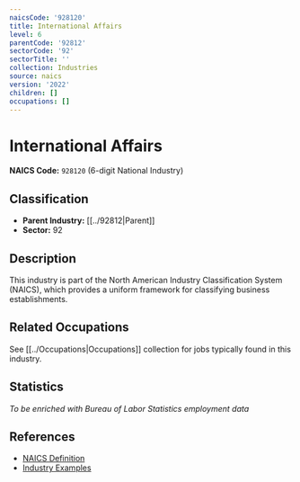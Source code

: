 ```yaml
---
naicsCode: '928120'
title: International Affairs
level: 6
parentCode: '92812'
sectorCode: '92'
sectorTitle: ''
collection: Industries
source: naics
version: '2022'
children: []
occupations: []
---
```

# International Affairs

**NAICS Code:** `928120` (6-digit National Industry)

## Classification

- **Parent Industry:** [[../92812|Parent]]
- **Sector:** 92

## Description

This industry is part of the North American Industry Classification System (NAICS), which provides a uniform framework for classifying business establishments.

## Related Occupations

See [[../Occupations|Occupations]] collection for jobs typically found in this industry.

## Statistics

*To be enriched with Bureau of Labor Statistics employment data*

## References

- [NAICS Definition](https://www.census.gov/naics/)
- [Industry Examples](https://www.census.gov/naics/2022NAICS/)
